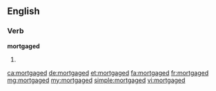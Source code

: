==English==

===Verb===
'''mortgaged'''

# {{past of|mortgage}}

[[ca:mortgaged]]
[[de:mortgaged]]
[[et:mortgaged]]
[[fa:mortgaged]]
[[fr:mortgaged]]
[[mg:mortgaged]]
[[my:mortgaged]]
[[simple:mortgaged]]
[[vi:mortgaged]]